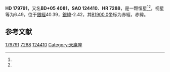 {{Starbox begin
| name = HD 179791
}}
{{Starbox observe
| epoch = [[J2000.0|J2000.0]]
| constell = {{星座名待查}}<ref name=SIMBAD>{{cite web
 | url=http://simbad.u-strasbg.fr/simbad/sim-id?Ident=HR+7288
 | title=Pulsating variable Star
 | publisher=Centre de Données astronomiques de Strasbourg
 | work=SIMBAD
 | accessdate=2012-07-13
 | archive-date=2019-06-08
 | archive-url=https://web.archive.org/web/20190608132322/http://simbad.u-strasbg.fr/simbad/sim-id?Ident=HR+7288
 | dead-url=no
 }}</ref><ref name=DATA>{{cite web
 | url=http://vizier.u-strasbg.fr/viz-bin/VizieR-5?-out.add=.&-source=5050&-corr=PK=HR&-out.max=9999&HR=7288
 | title=VizieR Detailed Page
 | accessdate=2012-07-13
 | archive-date=2016-03-05
 | archive-url=https://web.archive.org/web/20160305054722/http://vizier.u-strasbg.fr/viz-bin/VizieR-5?-out.add=.&-source=5050&-corr=PK=HR&-out.max=9999&HR=7288
 | dead-url=no
 }}</ref>
| 星官 = 
| ra = {{RA|19|13|44.1}}<ref name=SIMBAD /><ref name=DATA />
| dec = {{DEC|+5|30|57}}<ref name=SIMBAD /><ref name=DATA />
| appmag_v = 6.49<ref name=SIMBAD /><ref name=DATA />
}}
{{Starbox character
| class = A2Vp<ref name=SIMBAD /><ref name=DATA />
| b-v = 0.09<ref name=SIMBAD /><ref name=DATA />
| u-b = 0.11<ref name=SIMBAD /><ref name=DATA />
| r-i = <ref name=SIMBAD /><ref name=DATA />
| variable = 
}}
{{Starbox astrometry
| radial_v = 0.11
| prop_mo_ra = 9
| parallax = 
| p_error = 
}}
{{Starbox catalog
| names =BD+05 4081，[[SAO星表|SAO]] 124410，[[HD星表|HD]] 179791，[[HR星表|HR]] 7288}}
{{Starbox reference |Simbad=HR+7288}}
{{Starbox end}}

'''HD 179791'''，又名'''BD+05 4081'''，'''SAO 124410'''、'''HR 7288'''，是一颗恒星<ref name=SIMBAD /><ref name=DATA />，视星等为6.49，位于[[銀道座標系|銀經]]40.39，[[銀道座標系|銀緯]]-2.42，其[[B1900.0|B1900.0]]坐标为赤經{{RA|19|8|48.6}}，赤緯{{DEC|+5|-2.42|44}}。

== 参考文献 ==
{{reflist}}

{{star-stub}}
{{天鹰座恒星}}

[[Category:HD和HDE天體|179791]]
[[Category:HR天體|7288]]
[[Category:SAO天體|124410]]
[[Category:天鹰座|Category:天鹰座]]
